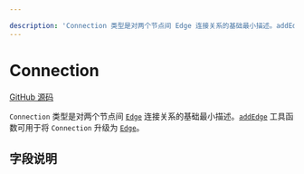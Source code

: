 ```yaml
---

description: 'Connection 类型是对两个节点间 Edge 连接关系的基础最小描述。addEdge 工具函数可用于将 Connection 升级为 Edge。'
---
```


# Connection

[GitHub 源码](https://github.com/xyflow/xyflow/blob/main/packages/system/src/types/general.ts/#L29-L34)

`Connection` 类型是对两个节点间 [`Edge`](/api-reference/types/edge) 连接关系的基础最小描述。[`addEdge`](/api-reference/utils/add-edge) 工具函数可用于将 `Connection` 升级为 [`Edge`](/api-reference/types/edge)。

## 字段说明

<APIDocs typeName="Connection" />